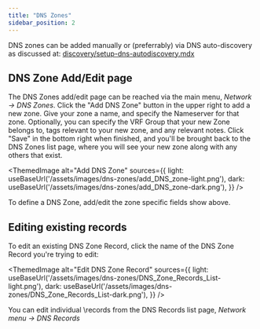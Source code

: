 ```yaml
---
title: "DNS Zones"
sidebar_position: 2
---
```



DNS zones can be added manually or (preferrably) via DNS auto-discovery as discussed at: [discovery/setup-dns-autodiscovery.mdx](auto-discovery/setup-dns-autodiscovery.mdx)

## DNS Zone Add/Edit page

The DNS Zones add/edit page can be reached via the main menu, _Network -> DNS Zones_. Click the "Add DNS Zone" button in the upper right to add a new zone. Give your zone a name, and specify the Nameserver for that zone. Optionally, you can specify the VRF Group that your new Zone belongs to, tags relevant to your new zone, and any relevant notes. Click "Save" in the bottom right when finished, and you'll be brought back to the DNS Zones list page, where you will see your new zone along with any others that exist.

<ThemedImage
  alt="Add DNS Zone"
  sources={{
    light: useBaseUrl('/assets/images/dns-zones/add_DNS_zone-light.png'),
    dark: useBaseUrl('/assets/images/dns-zones/add_DNS_zone-dark.png'),
  }}
/>

To define a DNS Zone, add/edit the zone specific fields show above.

## Editing existing records

To edit an existing DNS Zone Record, click the name of the DNS Zone Record you're trying to edit: 

<ThemedImage
  alt="Edit DNS Zone Record"
  sources={{
    light: useBaseUrl('/assets/images/dns-zones/DNS_Zone_Records_List-light.png'),
    dark: useBaseUrl('/assets/images/dns-zones/DNS_Zone_Records_List-dark.png'),
  }}
/>

You can edit individual \\records from the DNS Records list page, _Network menu -> DNS Records_
